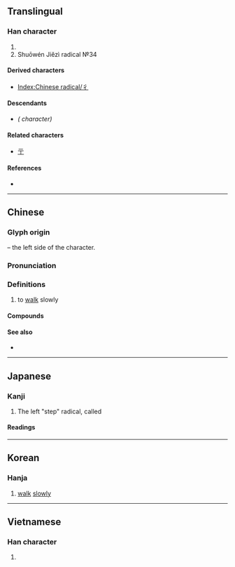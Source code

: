 {{also|ㄔ}}
{{character info}}
{{character info|⼻}}
==Translingual==
{{stroke order|type=animate}}

===Han character===
{{Han char|rn=60|rad=彳|as=00|sn=3|four=20202|canj=HO,XHO|ids=⿱丿亻}}

# {{mul-kangxi radical-def}}
# Shuōwén Jiězì radical №34

====Derived characters====
* [[Index:Chinese radical/彳]]

====Descendants====
* {{l|mul|ㄔ}} ''({{w|Zhuyin}} character)''

====Related characters====
* [[亍]]

====References====
* {{Han ref|kx=0365.010|dkj=10037|dj=0684.220|hdz=20811.010|uh=5F73|ud=24435|bh=C94C|bd=51532}}

----

==Chinese==
{{zh-forms}}

===Glyph origin===
{{Han etym}}
{{Han simp|行}} – the left side of the character.

===Pronunciation===
{{zh-pron
|m=chì
|c=cik1
|h=pfs=chhit
|mn=chhek
|w=
|mc=y
|oc=y
|ma=|ma2=
|cat=v
}}

===Definitions===
{{zh-hanzi}}

# to [[walk]] slowly

====Compounds====
{{zh-der|彳部|彳亍|單單彳}}

====See also====
* {{zh-l|雙人旁}}

----

==Japanese==

===Kanji===
{{ja-kanji|grade=|rs=彳00}}

# The left "step" radical, called {{ja-l|行人偏|''gyōninben''}}

====Readings====
{{ja-readings
|goon=ちゃく<ちやく
|kanon=てき
|kun=ぎょうにんべん-<ぎやうにんべん-, たたず-む
}}

----

==Korean==

===Hanja===
{{ko-hanja|hangeul=척|eumhun=|rv=cheok|mr=ch'ŏk|y=chek}}

# [[walk]] [[slowly]]

----

==Vietnamese==

===Han character===
{{vi-hantu|[[sách]]|rs=彳00}}

# {{rfdef|vi|sort=彳00}}

[[Category:CJKV radicals| ]]